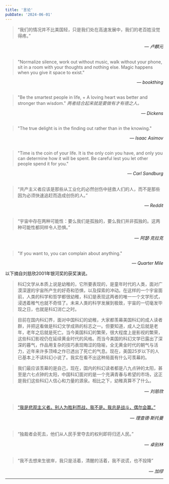 ```yaml
---
title: '言论'
pubDate: '2024-06-01'
---
```


>“我们的情况并不比美国轻，只是我们处在高速发展中，我们的老百姓没觉得疼。”

<div style="text-align: right;">— <cite>卢麒元</cite></div>
<br/>

>"Normalize silence, work out without music, walk without your phone, sit in a room with your thoughts and nothing else. Magic happens when you give it space to exist."

<div style="text-align: right;">— <cite>bookthing</cite></div>
<br/>

>"Be the smartest people in life, + A loving heart was better and stronger than wisdom."
>_两者结合起来就是要做有才有德之人。_

<div style="text-align: right;">— <cite>Dickens</cite></div>
<br/>

>"The true delight is in the finding out rather than in the knowing."
>

<div style="text-align: right;">— <cite>Isaac Asimov</cite></div>
<br/>

>"Time is the coin of your life. It is the only coin you have, and only you can determine how it will be spent. Be careful lest you let other people spend it for you."

<div style="text-align: right;">— <cite>Carl Sandburg</cite></div>
<br/>

>“共产主义者应该是那些从工业化的必然创伤中拯救人们的人，而不是那些因为必须快速追赶而造成创伤的人。”

<div style="text-align: right;">— <cite>Reddit</cite></div>
<br/>

>“宇宙中存在两种可能性：要么我们是孤独的，要么我们并非孤独的。这两种可能性都同样令人恐惧。”

<div style="text-align: right;">— <cite>阿瑟·克拉克</cite></div>
<br/>

>"If you want to, you can complain about anything."

<div style="text-align: right;">— <cite>Quarter Mile</cite></div> 

以下摘自刘慈欣2001年银河奖的获奖演说。

> 科幻文学从本质上说是幼稚的，它所要表现的，是童年时代的人类，面对广漠深邃的宇宙所产生的好奇和恐惧，以及探索的冲动。在这样的一个宇宙面前，人类的科学和哲学都很幼稚，科幻是表现这两者的唯一一个文学形式，浸透着稚气也就不奇怪了。未来人类的科学发展到极致，宇宙的一切毫发毕现之日，也就是科幻消亡之时。


> 目前在国内科幻界，面对中国科幻的幼稚，大家都羡幕美国科幻的成人读者群，并把这看做是科幻文学成熟的标志之一。但要知道，成人之后就是老年，老年之后就是死亡。当今美国科幻的繁荣，很大程度上是影视的繁荣，这些科幻影视仍在延续黄金时代的风格。而当今美国的科幻文学已露出了深深的暮气，作品用复杂的技巧表现晦涩的隐喻，全无黄金时代的朝气与活力，近年来许多顶峰之作已透出了死亡的气息。现在，美国25岁以下的人已基本上不读科幻小说了。我实在看不出这种局面有什么可羡幕的。


> 我们最应该羡幕的是自己，现在，国内的科幻读者都是八九点钟的太阳，甚至是六七点钟的太阳，中国科幻面对的是一个充满青春与希望的市场，这正是我们这些科幻人信心和力量的源泉。相比之下，幼稚真算不了什么。

<div style="text-align: right;">— <cite>刘慈欣</cite></div>
<br/>

>[“我是悲观主义者。别人为胜利而战，我不是。我总是战斗，偶尔会赢。”](https://www.ruanyifeng.com/blog/2005/03/post_112.html)

<div style="text-align: right;">— <cite>理查德·斯托曼</cite></div>
<br/>

>“独裁者会死去，他们从人民手里夺去的权利即将归还人民。”

<div style="text-align: right;">— <cite>卓别林</cite></div>
<br/>

>“我不去想来生彼岸，我只是活着，清醒的活着，我不说谎，也不投降”
 
<div style="text-align: right;">— <cite>加缪</cite></div>

---


